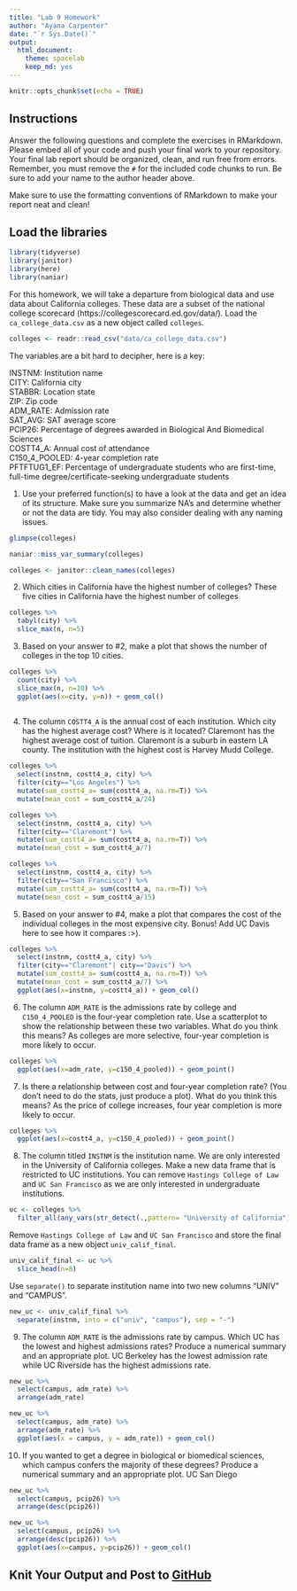 ```yaml
---
title: "Lab 9 Homework"
author: "Ayana Carpenter"
date: "`r Sys.Date()`"
output:
  html_document: 
    theme: spacelab
    keep_md: yes
---
```


```r
knitr::opts_chunk$set(echo = TRUE)
```

## Instructions
Answer the following questions and complete the exercises in RMarkdown. Please embed all of your code and push your final work to your repository. Your final lab report should be organized, clean, and run free from errors. Remember, you must remove the `#` for the included code chunks to run. Be sure to add your name to the author header above.  

Make sure to use the formatting conventions of RMarkdown to make your report neat and clean!  

## Load the libraries
```r
library(tidyverse)
library(janitor)
library(here)
library(naniar)
``` 

For this homework, we will take a departure from biological data and use data about California colleges. These data are a subset of the national college scorecard (https://collegescorecard.ed.gov/data/). Load the `ca_college_data.csv` as a new object called `colleges`.
```r
colleges <- readr::read_csv("data/ca_college_data.csv")
```

The variables are a bit hard to decipher, here is a key:  

INSTNM: Institution name  
CITY: California city  
STABBR: Location state  
ZIP: Zip code  
ADM_RATE: Admission rate  
SAT_AVG: SAT average score  
PCIP26: Percentage of degrees awarded in Biological And Biomedical Sciences  
COSTT4_A: Annual cost of attendance  
C150_4_POOLED: 4-year completion rate  
PFTFTUG1_EF: Percentage of undergraduate students who are first-time, full-time degree/certificate-seeking undergraduate students  

1. Use your preferred function(s) to have a look at the data and get an idea of its structure. Make sure you summarize NA's and determine whether or not the data are tidy. You may also consider dealing with any naming issues.
```r
glimpse(colleges)
```

```r
naniar::miss_var_summary(colleges)
```

```r
colleges <- janitor::clean_names(colleges)
```

2. Which cities in California have the highest number of colleges?
These five cities in California have the highest number of colleges
```r
colleges %>% 
  tabyl(city) %>% 
  slice_max(n, n=5)
```

3. Based on your answer to #2, make a plot that shows the number of colleges in the top 10 cities.
```r
colleges %>% 
  count(city) %>% 
  slice_max(n, n=10) %>% 
  ggplot(aes(x=city, y=n)) + geom_col()
  
```

4. The column `COSTT4_A` is the annual cost of each institution. Which city has the highest average cost? Where is it located?
Claremont has the highest average cost of tuition. Claremont is a suburb in eastern LA county. The institution with the highest cost is Harvey Mudd College. 

```r
colleges %>% 
  select(instnm, costt4_a, city) %>% 
  filter(city=="Los Angeles") %>% 
  mutate(sum_costt4_a= sum(costt4_a, na.rm=T)) %>% 
  mutate(mean_cost = sum_costt4_a/24)
```


```r
colleges %>% 
  select(instnm, costt4_a, city) %>% 
  filter(city=="Claremont") %>% 
  mutate(sum_costt4_a= sum(costt4_a, na.rm=T)) %>% 
  mutate(mean_cost = sum_costt4_a/7)
```

```r
colleges %>% 
  select(instnm, costt4_a, city) %>% 
  filter(city=="San Francisco") %>% 
  mutate(sum_costt4_a= sum(costt4_a, na.rm=T)) %>% 
  mutate(mean_cost = sum_costt4_a/15)
```

5. Based on your answer to #4, make a plot that compares the cost of the individual colleges in the most expensive city. Bonus! Add UC Davis here to see how it compares :>).

```r
colleges %>% 
  select(instnm, costt4_a, city) %>% 
  filter(city=="Claremont"| city=="Davis") %>% 
  mutate(sum_costt4_a= sum(costt4_a, na.rm=T)) %>% 
  mutate(mean_cost = sum_costt4_a/7) %>% 
  ggplot(aes(x=instnm, y=costt4_a)) + geom_col()
```

6. The column `ADM_RATE` is the admissions rate by college and `C150_4_POOLED` is the four-year completion rate. Use a scatterplot to show the relationship between these two variables. What do you think this means?
As colleges are more selective, four-year completion is more likely to occur. 
```r
colleges %>% 
  ggplot(aes(x=adm_rate, y=c150_4_pooled)) + geom_point()
```

7. Is there a relationship between cost and four-year completion rate? (You don't need to do the stats, just produce a plot). What do you think this means?
As the price of college increases, four year completion is more likely to occur.
```r
colleges %>% 
  ggplot(aes(x=costt4_a, y=c150_4_pooled)) + geom_point()
```

8. The column titled `INSTNM` is the institution name. We are only interested in the University of California colleges. Make a new data frame that is restricted to UC institutions. You can remove `Hastings College of Law` and `UC San Francisco` as we are only interested in undergraduate institutions.
```r
uc <- colleges %>%
  filter_all(any_vars(str_detect(.,pattern= "University of California")))
```

Remove `Hastings College of Law` and `UC San Francisco` and store the final data frame as a new object `univ_calif_final`.
```r
univ_calif_final <- uc %>% 
  slice_head(n=8)
```

Use `separate()` to separate institution name into two new columns "UNIV" and "CAMPUS".
```r
new_uc <- univ_calif_final %>% 
  separate(instnm, into = c("univ", "campus"), sep = "-")
```

9. The column `ADM_RATE` is the admissions rate by campus. Which UC has the lowest and highest admissions rates? Produce a numerical summary and an appropriate plot.
UC Berkeley has the lowest admission rate while UC Riverside has the highest admissions rate.
```r
new_uc %>% 
  select(campus, adm_rate) %>% 
  arrange(adm_rate)
```

```r
new_uc %>% 
  select(campus, adm_rate) %>% 
  arrange(adm_rate) %>% 
  ggplot(aes(x = campus, y = adm_rate)) + geom_col()

```

10. If you wanted to get a degree in biological or biomedical sciences, which campus confers the majority of these degrees? Produce a numerical summary and an appropriate plot.
UC San Diego
```r
new_uc %>% 
  select(campus, pcip26) %>% 
  arrange(desc(pcip26))
```

```r
new_uc %>% 
  select(campus, pcip26) %>% 
  arrange(desc(pcip26)) %>% 
  ggplot(aes(x=campus, y=pcip26)) + geom_col()
```

## Knit Your Output and Post to [GitHub](https://github.com/FRS417-DataScienceBiologists)